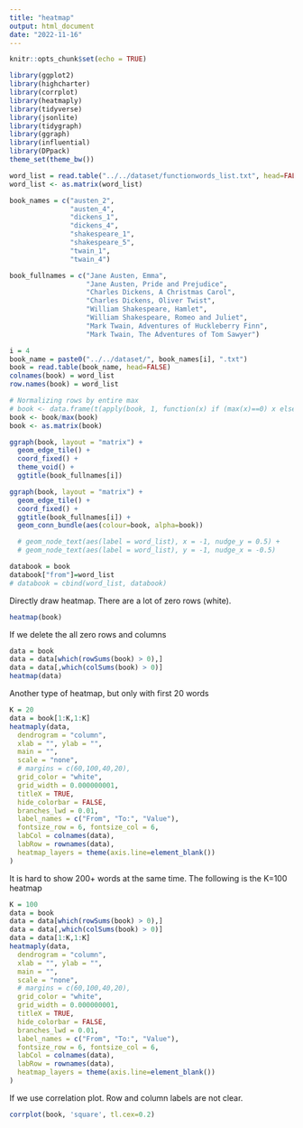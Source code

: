 ```yaml
---
title: "heatmap"
output: html_document
date: "2022-11-16"
---
```


```r
knitr::opts_chunk$set(echo = TRUE)
```

```r
library(ggplot2)
library(highcharter)
library(corrplot)
library(heatmaply)
library(tidyverse)
library(jsonlite)
library(tidygraph)
library(ggraph)
library(influential)
library(DPpack)
theme_set(theme_bw())
```


```r
word_list = read.table("../../dataset/functionwords_list.txt", head=FALSE)
word_list <- as.matrix(word_list)
```


```r
book_names = c("austen_2", 
               "austen_4", 
               "dickens_1", 
               "dickens_4",
               "shakespeare_1",
               "shakespeare_5",
               "twain_1",
               "twain_4")

book_fullnames = c("Jane Austen, Emma",
                   "Jane Austen, Pride and Prejudice",
                   "Charles Dickens, A Christmas Carol",
                   "Charles Dickens, Oliver Twist",
                   "William Shakespeare, Hamlet",
                   "William Shakespeare, Romeo and Juliet",
                   "Mark Twain, Adventures of Huckleberry Finn",
                   "Mark Twain, The Adventures of Tom Sawyer")
```


```r
i = 4
book_name = paste0("../../dataset/", book_names[i], ".txt")
book = read.table(book_name, head=FALSE)
colnames(book) = word_list
row.names(book) = word_list

# Normalizing rows by entire max
# book <- data.frame(t(apply(book, 1, function(x) if (max(x)==0) x else x/sum(x))))
book <- book/max(book)
book <- as.matrix(book)

ggraph(book, layout = "matrix") +
  geom_edge_tile() +
  coord_fixed() +
  theme_void() +
  ggtitle(book_fullnames[i])
```


```r
ggraph(book, layout = "matrix") +
  geom_edge_tile() +
  coord_fixed() +
  ggtitle(book_fullnames[i]) +
  geom_conn_bundle(aes(colour=book, alpha=book))

  # geom_node_text(aes(label = word_list), x = -1, nudge_y = 0.5) +
  # geom_node_text(aes(label = word_list), y = -1, nudge_x = -0.5)

```
```r
databook = book
databook["from"]=word_list
# databook = cbind(word_list, databook)
```



Directly draw heatmap. There are a lot of zero rows (white).

```r
heatmap(book)
```
If we delete the all zero rows and columns

```r
data = book
data = data[which(rowSums(book) > 0),]
data = data[,which(colSums(book) > 0)]
heatmap(data)
```

Another type of heatmap, but only with first 20 words

```r
K = 20
data = book[1:K,1:K]
heatmaply(data, 
  dendrogram = "column",
  xlab = "", ylab = "", 
  main = "",
  scale = "none",
  # margins = c(60,100,40,20),
  grid_color = "white",
  grid_width = 0.000000001,
  titleX = TRUE,
  hide_colorbar = FALSE,
  branches_lwd = 0.01,
  label_names = c("From", "To:", "Value"),
  fontsize_row = 6, fontsize_col = 6,
  labCol = colnames(data),
  labRow = rownames(data),
  heatmap_layers = theme(axis.line=element_blank())
)
```
It is hard to show 200+ words at the same time. The following is the K=100 heatmap

```r
K = 100
data = book
data = data[which(rowSums(book) > 0),]
data = data[,which(colSums(book) > 0)]
data = data[1:K,1:K]
heatmaply(data, 
  dendrogram = "column",
  xlab = "", ylab = "", 
  main = "",
  scale = "none",
  # margins = c(60,100,40,20),
  grid_color = "white",
  grid_width = 0.000000001,
  titleX = TRUE,
  hide_colorbar = FALSE,
  branches_lwd = 0.01,
  label_names = c("From", "To:", "Value"),
  fontsize_row = 6, fontsize_col = 6,
  labCol = colnames(data),
  labRow = rownames(data),
  heatmap_layers = theme(axis.line=element_blank())
)
```
If we use correlation plot. Row and column labels are not clear.


```r
corrplot(book, 'square', tl.cex=0.2)
```



